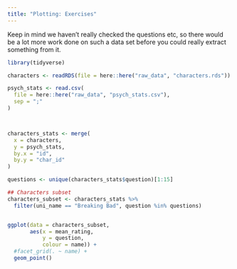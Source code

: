 ```yaml
---
title: "Plotting: Exercises"
---
```

Keep in mind we haven't really checked the questions etc, so there would be a lot more work done on such a data set before you could really extract something from it. 

```r
library(tidyverse)

characters <- readRDS(file = here::here("raw_data", "characters.rds"))

psych_stats <- read.csv(
  file = here::here("raw_data", "psych_stats.csv"),
  sep = ";"
)



characters_stats <- merge(
  x = characters,
  y = psych_stats,
  by.x = "id", 
  by.y = "char_id"
)

questions <- unique(characters_stats$question)[1:15]

## Characters subset
characters_subset <- characters_stats %>% 
  filter(uni_name == "Breaking Bad", question %in% questions)


ggplot(data = characters_subset, 
       aes(x = mean_rating, 
           y = question,
           colour = name)) +
  #facet_grid(. ~ name) +
  geom_point()

```
